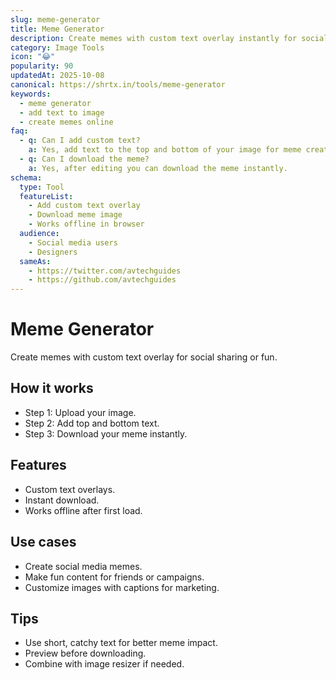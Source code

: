 ```yaml
---
slug: meme-generator
title: Meme Generator
description: Create memes with custom text overlay instantly for social sharing or fun.
category: Image Tools
icon: "😂"
popularity: 90
updatedAt: 2025-10-08
canonical: https://shrtx.in/tools/meme-generator
keywords:
  - meme generator
  - add text to image
  - create memes online
faq:
  - q: Can I add custom text?
    a: Yes, add text to the top and bottom of your image for meme creation.
  - q: Can I download the meme?
    a: Yes, after editing you can download the meme instantly.
schema:
  type: Tool
  featureList:
    - Add custom text overlay
    - Download meme image
    - Works offline in browser
  audience:
    - Social media users
    - Designers
  sameAs:
    - https://twitter.com/avtechguides
    - https://github.com/avtechguides
---
```



# Meme Generator

Create memes with custom text overlay for social sharing or fun.

<MemeGenerator client:only="react"/>

## How it works

- Step 1: Upload your image.
- Step 2: Add top and bottom text.
- Step 3: Download your meme instantly.

## Features

- Custom text overlays.
- Instant download.
- Works offline after first load.

## Use cases

- Create social media memes.
- Make fun content for friends or campaigns.
- Customize images with captions for marketing.

## Tips

- Use short, catchy text for better meme impact.
- Preview before downloading.
- Combine with image resizer if needed.
